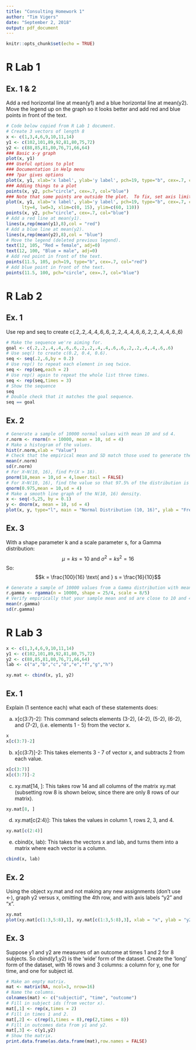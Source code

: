 ```yaml
---
title: "Consulting Homework 1"
author: "Tim Vigers"
date: "September 2, 2018"
output: pdf_document
---
```

```r
knitr::opts_chunk$set(echo = TRUE)
```
# R Lab 1

## Ex. 1 & 2
Add a red horizontal line at mean(y1) and a blue horizontal line at mean(y2). Move the legend up on the graph so it looks better and add red and blue points in front of the text.

```r
# Code below copied from R Lab 1 document. 
# Create 3 vectors of length 8
x <- c(1,3,4,6,9,10,11,14)
y1 <- c(102,101,89,92,81,80,75,72)
y2 <- c(88,85,81,80,76,71,66,64)
### Basic x-y graph
plot(x, y1)
### Useful options to plot
### Documentation in Help menu
### ?par gives options
plot(x, y1, xlab='x label', ylab='y label', pch=19, type="b", cex=.7, col="red", lty=4, lwd=3)
### Adding things to a plot
points(x, y2, pch="circle", cex=.7, col="blue")
### Note that some points are outside the plot.  To fix, set axis limits
plot(x, y1, xlab='x label', ylab='y label', pch=19, type="b", cex=.7, col="red",
      lty=4, lwd=3, xlim=c(0, 15), ylim=c(60, 110))
points(x, y2, pch="circle", cex=.7, col="blue")
# Add a red line at mean(y1).
lines(x,rep(mean(y1),8),col = "red")
# Add a blue line at mean(y2).
lines(x,rep(mean(y2),8),col = "blue")
# Move the legend (deleted previous legend).
text(12, 105, "Red = female", adj=0)
text(12, 100, "Blue = male", adj=0)
# Add red point in front of the text.
points(11.5, 105, pch=19, type="b", cex=.7, col="red")
# Add blue point in front of the text.
points(11.5, 100, pch="circle", cex=.7, col="blue")
```
\pagebreak

# R Lab 2

## Ex. 1
Use rep and seq to create c(.2,.2,.4,.4,.6,.6,.2,.2,.4,.4,.6,.6,.2,.2,.4,.4,.6.,6)

```r
# Make the sequence we're aiming for.
goal <- c(.2,.2,.4,.4,.6,.6,.2,.2,.4,.4,.6,.6,.2,.2,.4,.4,.6,.6)
# Use seq() to create c(0.2, 0.4, 0.6).
seq <- seq(.2,.6,by = 0.2)
# Use rep() to repeat each element in seq twice.
seq <- rep(seq,each = 2)
# Use rep() again to repeat the whole list three times.
seq <- rep(seq,times = 3)
# Show the sequence
seq
# Double check that it matches the goal sequence.
seq == goal
```

## Ex. 2

```r
# Generate a sample of 10000 normal values with mean 10 and sd 4.
r.norm <- rnorm(n = 10000, mean = 10, sd = 4)
# Make a histogram of the values.
hist(r.norm,xlab = "Value")
# Check that the empirical mean and SD match those used to generate the sample.
mean(r.norm)
sd(r.norm)
# For X~N(10, 16), find Pr(X > 18).
pnorm(18,mean = 10,sd = 4,lower.tail = FALSE)
# For X~N(10, 16), find the value so that 97.5% of the distribution is less than that value.
qnorm(0.975,mean = 10,sd = 4)
# Make a smooth line graph of the N(10, 16) density.
x <- seq(-5,25, by = 0.1)
y <- dnorm(x, mean = 10, sd = 4)
plot(x, y, type="l", main = "Normal Distribution (10, 16)", ylab = "Frequency", xlab = "Value")
```

## Ex. 3

With a shape parameter k and a scale parameter s, for a Gamma distribution: $$\mu = ks = 10 \text{ and } \sigma^2 = ks^2 = 16$$ So: $$k = \frac{100}{16} \text{ and } s = \frac{16}{10}$$

```r
# Generate a sample of 10000 values from a Gamma distribution with mean 10 and sd 4.
r.gamma <- rgamma(n = 10000, shape = 25/4, scale = 8/5)
# Verify empirically that your sample mean and sd are close to 10 and 4.
mean(r.gamma)
sd(r.gamma)
```
\pagebreak

# R Lab 3

```r
x <- c(1,3,4,6,9,10,11,14)      
y1 <- c(102,101,89,92,81,80,75,72)
y2 <- c(88,85,81,80,76,71,66,64)
lab <- c("a","b","c","d","e","f","g","h")

xy.mat <- cbind(x, y1, y2)
```

## Ex. 1
Explain (1 sentence each) what each of these statements does:

a. x[c(3:7)-2]: This command selects elements (3-2), (4-2), (5-2), (6-2), and (7-2), (i.e. elements 1 - 5) from the vector x.
```r
x
x[c(3:7)-2]
```

b. x[c(3:7)]-2: This takes elements 3 - 7 of vector x, and subtracts 2 from each value.
```r
x[c(3:7)]
x[c(3:7)]-2
```

c. xy.mat[14, ]: This takes row 14 and all columns of the matrix xy.mat (subsetting row 8 is shown below, since there are only 8 rows of our matrix).
```r
xy.mat[8, ]
```

d. xy.mat[c(2:4)]: This takes the values in column 1, rows 2, 3, and 4.
```r
xy.mat[c(2:4)]
```

e. cbind(x, lab): This takes the vectors x and lab, and turns them into a matrix where each vector is a column.
```r
cbind(x, lab)
```

## Ex. 2
Using the object xy.mat and not making any new assignments (don't use <-), graph y2 versus x, omitting the 4th row, and with axis labels "y2" and "x".
```r
xy.mat
plot(xy.mat[c(1:3,5:8),1], xy.mat[c(1:3,5:8),3], xlab = "x", ylab = "y2")
```

## Ex. 3
Suppose y1 and y2 are measures of an outcome at times 1 and 2 for 8 subjects. So cbind(y1,y2) is the 'wide' form of the dataset. Create the 'long' form of the dataset, with 16 rows and 3 columns: a column for y, one for time, and one for subject id.
```r
# Make an empty matrix.
mat <- matrix(NA, ncol=3, nrow=16)
# Name the columns.
colnames(mat) <- c("subjectid", "time", "outcome")
# Fill in subject ids (from vector x).
mat[,1] <- rep(x,times = 2)
# Fill in times 1 and 2.
mat[,2] <- c(rep(1,times = 8),rep(2,times = 8))
# Fill in outcomes data from y1 and y2.
mat[,3] <- c(y1,y2)
# Show the matrix.
print.data.frame(as.data.frame(mat),row.names = FALSE)
```